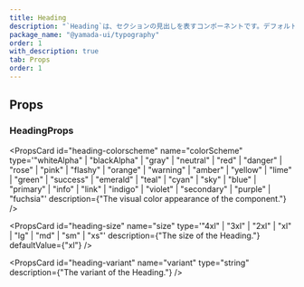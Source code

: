 ```yaml
---
title: Heading
description: "`Heading`は、セクションの見出しを表すコンポーネントです。デフォルトでは、`h1`要素をレンダリングします。"
package_name: "@yamada-ui/typography"
order: 1
with_description: true
tab: Props
order: 1
---
```


## Props

### HeadingProps

<PropsCard
  id="heading-colorscheme"
  name="colorScheme"
  type='"whiteAlpha" | "blackAlpha" | "gray" | "neutral" | "red" | "danger" | "rose" | "pink" | "flashy" | "orange" | "warning" | "amber" | "yellow" | "lime" | "green" | "success" | "emerald" | "teal" | "cyan" | "sky" | "blue" | "primary" | "info" | "link" | "indigo" | "violet" | "secondary" | "purple" | "fuchsia"'
  description={"The visual color appearance of the component."}
/>

<PropsCard
  id="heading-size"
  name="size"
  type='"4xl" | "3xl" | "2xl" | "xl" | "lg" | "md" | "sm" | "xs"'
  description={"The size of the Heading."}
  defaultValue={"xl"}
/>

<PropsCard
  id="heading-variant"
  name="variant"
  type="string"
  description={"The variant of the Heading."}
/>
